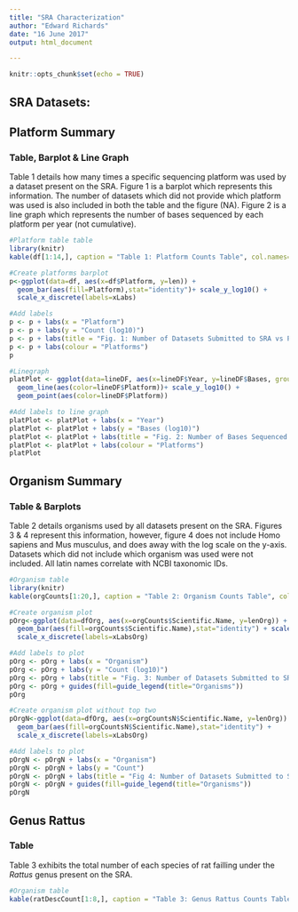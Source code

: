 ---
title: "SRA Characterization"
author: "Edward Richards"
date: "16 June 2017"
output: html_document

---



```{r setup, include=FALSE}
knitr::opts_chunk$set(echo = TRUE)
```

## SRA Datasets: 
## Platform Summary 
### Table, Barplot & Line Graph

Table 1 details how many times a specific sequencing platform was used by a dataset present on the SRA. Figure 1 is a barplot which represents this information. The number of datasets which did not provide which platform was used is also included in both the table and the figure (NA). Figure 2 is a line graph which represents the number of bases sequenced by each platform per year (not cumulative).


```{r echo = FALSE}
#Platform table table
library(knitr)
kable(df[1:14,], caption = "Table 1: Platform Counts Table", col.names=c("Platform", "Frequency"))
```

```{r img-setup,df,fig.height = 7, fig.width = 10, fig.align = "center", echo=FALSE,results='hide',cache=FALSE,warning=FALSE}
#Create platforms barplot
p<-ggplot(data=df, aes(x=df$Platform, y=len)) +
  geom_bar(aes(fill=Platform),stat="identity")+ scale_y_log10() +
  scale_x_discrete(labels=xLabs)

#Add labels
p <- p + labs(x = "Platform")
p <- p + labs(y = "Count (log10)")
p <- p + labs(title = "Fig. 1: Number of Datasets Submitted to SRA vs Platform Used")
p <- p + labs(colour = "Platforms") 
p

#Linegraph
platPlot <- ggplot(data=lineDF, aes(x=lineDF$Year, y=lineDF$Bases, group=lineDF$Platform)) +
  geom_line(aes(color=lineDF$Platform))+ scale_y_log10() +
  geom_point(aes(color=lineDF$Platform))

#Add labels to line graph
platPlot <- platPlot + labs(x = "Year")
platPlot <- platPlot + labs(y = "Bases (log10)")
platPlot <- platPlot + labs(title = "Fig. 2: Number of Bases Sequenced by Each Platform per Year")
platPlot <- platPlot + labs(colour = "Platforms") 
platPlot
```

## Organism Summary 
### Table & Barplots

Table 2 details organisms used by all datasets present on the SRA. Figures 3 & 4 represent this information, however, figure 4 does not include Homo sapiens and Mus musculus, and does away with the log scale on the y-axis. Datasets which did not include which organism was used were not included. All latin names correlate with NCBI taxonomic IDs.
```{r echo = FALSE}
#Organism table
library(knitr)
kable(orgCounts[1:20,], caption = "Table 2: Organism Counts Table", col.names=c("Taxonomic Name", "Frequency"))
```

```{r img-setup,fig.height = 7, fig.width = 10, fig.align = "center", echo=FALSE,results='hide',cache=FALSE,warning=FALSE,message=FALSE}

#Create organism plot
pOrg<-ggplot(data=dfOrg, aes(x=orgCounts$Scientific.Name, y=lenOrg)) +
  geom_bar(aes(fill=orgCounts$Scientific.Name),stat="identity") + scale_y_log10() +
  scale_x_discrete(labels=xLabsOrg)

#Add labels to plot
pOrg <- pOrg + labs(x = "Organism")
pOrg <- pOrg + labs(y = "Count (log10)")
pOrg <- pOrg + labs(title = "Fig. 3: Number of Datasets Submitted to SRA vs Organism Used")
pOrg <- pOrg + guides(fill=guide_legend(title="Organisms"))
pOrg

#Create organism plot without top two 
pOrgN<-ggplot(data=dfOrg, aes(x=orgCountsN$Scientific.Name, y=lenOrg)) +
  geom_bar(aes(fill=orgCountsN$Scientific.Name),stat="identity") +
  scale_x_discrete(labels=xLabsOrg)

#Add labels to plot
pOrgN <- pOrgN + labs(x = "Organism")
pOrgN <- pOrgN + labs(y = "Count")
pOrgN <- pOrgN + labs(title = "Fig 4: Number of Datasets Submitted to SRA vs Organism Used")
pOrgN <- pOrgN + guides(fill=guide_legend(title="Organisms"))
pOrgN
```

## Genus Rattus 
### Table 

Table 3 exhibits the total number of each species of rat failling under the *Rattus* genus present on the SRA.
```{r echo = FALSE}
#Organism table
kable(ratDescCount[1:8,], caption = "Table 3: Genus Rattus Counts Table", col.names=c("Taxonomic Name", "Frequency"))
```
